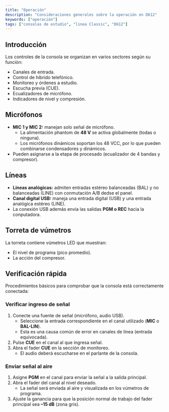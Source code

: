 ```yaml
---
title: "Operación"
description: "Consideraciones generales sobre la operación en D612"
keywords: ["operación"]
tags: ["consolas de estudio", "linea Classic", "D612"]
---
```


## Introducción

Los controles de la consola se organizan en varios sectores según su función:

- Canales de entrada.
- Control de híbrido telefónico.
- Monitoreo y órdenes a estudio.
- Escucha previa (CUE).
- Ecualizadores de micrófono.
- Indicadores de nivel y compresión. 

## Micrófonos

- **MIC 1 y MIC 2:** manejan solo señal de micrófono.
  - La alimentación phantom de **48 V** se activa globalmente (todas o ninguna).
  - Los micrófonos dinámicos soportan los 48 VCC, por lo que pueden combinarse condensadores y dinámicos.
- Pueden asignarse a la etapa de procesado (ecualizador de 4 bandas y compresor).

## Líneas

- **Líneas analógicas:** admiten entradas estéreo balanceadas (BAL) y no balanceadas (LINE) con conmutación A/B dedse el panel.
- **Canal digital USB:** maneja una entrada digital (USB) y una entrada analógica estéreo (LINE).
- La conexión USB además envía las salidas **PGM o REC** hacia la conputadora.

## Torreta de vúmetros

La torreta contiene vúmetros LED que muestran:

- El nivel de programa (pico promedio).
- La acción del compresor.

## Verificación rápida

Procedimientos básicos para comprobar que la consola está correctamente conectada:

### Verificar ingreso de señal

1. Conecte una fuente de señal (micrófono, audio USB).
   - Seleccione la entrada correspondiente en el canal utilizado (**MIC** o **BAL-LIN**).
   - Esta es una causa común de error en canales de línea (entrada equivocada).
2. Pulse **CUE** en el canal al que ingresa señal.
3. Abra el fader **CUE** en la sección de monitoreo.
   - El audio deberá escucharse en el parlante de la consola.

### Enviar señal al aire

1. Asigne **PGM** en el canal para enviar la señal a la salida principal.
2. Abra el fader del canal al nivel deseado.
   - La señal será enviada al aire y visualizada en los vúmetros de programa.
3. Ajuste la ganancia para que la posición normal de trabajo del fader principal sea **–15 dB** (zona gris).